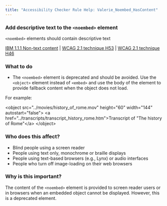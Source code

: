 ```yaml
---
title: "Accessibility Checker Rule Help: Valerie_Noembed_HasContent"
---
```


<div className="toolHelp">
<Row>
<Column colLg={11} colMd={5} colSm={4} className="toolMain">

<div id="locLevel"></div>

### Add descriptive text to the `<noembed>` element
`<noembed>` elements should contain descriptive text

[IBM 1.1.1 Non-text content](http://www.ibm.com/able/guidelines/ci162/non_text_content.html) | [WCAG 2.1 technique H53](https://www.w3.org/WAI/WCAG21/Techniques/html/H53)  | [WCAG 2.1 technique H46](https://www.w3.org/WAI/WCAG21/Techniques/html/H46.html)

<div id="locSnippet"></div>

### What to do

 * The `<noembed>` element is deprecated and should be avoided. Use the `<object>` element instead of `<embed>` and use the body of the element to provide fallback content when the object does not load.

 For example:
 
<CodeSnippet type="multi" light={true}>&lt;object src="../movies/history_of_rome.mov" height="60" width="144" autostart="false"&gt;
        &lt;a href="../transcripts/transcript_history_rome.htm"&gt;Transcript of "The history of Rome"&lt;/a&gt;
&lt;/object&gt;</CodeSnippet>

</Column>
<Column colLg={5} colMd={3} colSm={4} className="toolLeft">

### Who does this affect?

 * Blind people using a screen reader
 * People using text only, monochrome or braille displays
 * People using text-based browsers (e.g., Lynx) or audio interfaces
 * People who turn off image-loading on their web browsers

### Why is this important?

The content of the `<noembed>` element is provided to screen reader users or in browsers when an embedded object cannot be displayed. However, this is a deprecated element.

</Column>
</Row>
</div>

